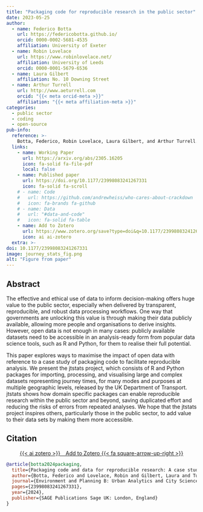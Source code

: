 ```yaml
---
title: "Packaging code for reproducible research in the public sector"
date: 2023-05-25
author:
  - name: Federico Botta
    url: https://federicobotta.github.io/
    orcid: 0000-0002-5681-4535
    affiliation: University of Exeter
  - name: Robin Lovelace
    url: https://www.robinlovelace.net/
    affiliation: University of Leeds
    orcid: 0000-0001-5679-6536
  - name: Laura Gilbert
    affiliation: No. 10 Downing Street
  - name: Arthur Turrell
    url: http://www.aeturrell.com
    orcid: "{{< meta orcid-meta >}}"
    affiliation: "{{< meta affiliation-meta >}}"
categories:
  - public sector
  - coding
  - open-source
pub-info:
  reference: >-
    Botta, Federico, Robin Lovelace, Laura Gilbert, and Arthur Turrell. "Packaging code and data for reproducible research: A case study of journey time statistics." <i>Environment and Planning B: Urban Analytics and City Science</i> (2024): 23998083241267331. doi: <a href="https://doi.org/10.1177/23998083241267331"><code>10.1177/23998083241267331</code></a>
  links:
    - name: Working Paper
      url: https://arxiv.org/abs/2305.16205
      icon: fa-solid fa-file-pdf
      local: false
    - name: Published paper
      url: https://doi.org/10.1177/23998083241267331
      icon: fa-solid fa-scroll
    # - name: Code
    #   url: https://github.com/andrewheiss/who-cares-about-crackdown
    #   icon: fa-brands fa-github
    # - name: Data
    #   url: "#data-and-code"
    #   icon: fa-solid fa-table
    - name: Add to Zotero
      url: https://www.zotero.org/save?type=doi&q=10.1177/23998083241267331
      icon: ai ai-zotero
  extra: >-
doi: 10.1177/23998083241267331
image: journey_stats_fig.png
alt: "Figure from paper"
---
```


## Abstract

The effective and ethical use of data to inform decision-making offers huge value to the public sector, especially when delivered by transparent, reproducible, and robust data processing workflows. One way that governments are unlocking this value is through making their data publicly available, allowing more people and organisations to derive insights. However, open data is not enough in many cases: publicly available datasets need to be accessible in an analysis-ready form from popular data science tools, such as R and Python, for them to realise their full potential.

This paper explores ways to maximise the impact of open data with reference to a case study of packaging code to facilitate reproducible analysis. We present the jtstats project, which consists of R and Python packages for importing, processing, and visualising large and complex datasets representing journey times, for many modes and purposes at multiple geographic levels, released by the UK Department of Transport. jtstats shows how domain specific packages can enable reproducible research within the public sector and beyond, saving duplicated effort and reducing the risks of errors from repeated analyses. We hope that the jtstats project inspires others, particularly those in the public sector, to add value to their data sets by making them more accessible.

## Citation

<p class="buttons" style="text-align:center;">
<a class="btn btn-danger" target="_blank" href="https://www.zotero.org/save?type=doi&q=10.1177/23998083241267331">{{< ai zotero >}}&emsp;Add to Zotero {{< fa square-arrow-up-right >}}</a>
</p>


```bibtex
@article{botta2024packaging,
  title={Packaging code and data for reproducible research: A case study of journey time statistics},
  author={Botta, Federico and Lovelace, Robin and Gilbert, Laura and Turrell, Arthur},
  journal={Environment and Planning B: Urban Analytics and City Science},
  pages={23998083241267331},
  year={2024},
  publisher={SAGE Publications Sage UK: London, England}
}
```